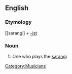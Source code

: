 ==English==

===Etymology===
[[sarangi] + [[-ist]]
===Noun===
{{en-noun}}

# One who plays the [[sarangi]]

[[Category:Musicians]]